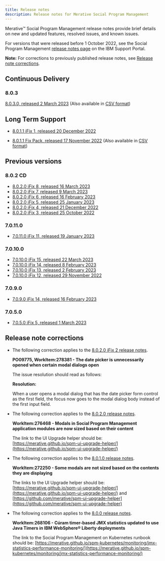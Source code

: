 ```yaml
---
title: Release notes
description: Release notes for Merative Social Program Management
---
```


Merative™ Social Program Management release notes provide brief details on new and updated features, resolved issues, and known issues.

For versions that were released before 1 October 2022, see the Social Program Management [release notes page](https://www.ibm.com/support/pages/node/713035) on the IBM Support Portal.

**Note:** For corrections to previously published release notes, see [Release note corrections](#release-note-corrections).

## Continuous Delivery

### 8.0.3

[8.0.3.0, released 2 March 2023](/pdf/releasenotes/spm8030.pdf) (Also available in [CSV format](/csv/ReleaseNotes_8.0.3.0.csv))

## Long Term Support

* [8.0.1.1 iFix 1, released 20 December 2022](/pdf/releasenotes/spm8011iFix1.pdf)

* [8.0.1.1 Fix Pack, released 17 November 2022](/pdf/releasenotes/spm8011.pdf) (Also available in [CSV format](/csv/ReleaseNotes_8.0.1.1.csv))

<!--* [8.0.1.1 iFix 1, Released 20 December 2022 (HTML-TEST)](/8011_iFix1.html)-->

## Previous versions

### 8.0.2 CD

* [8.0.2.0 iFix 8, released 16 March 2023](/pdf/releasenotes/spm8020iFix8.pdf)
* [8.0.2.0 iFix 7, released 9 March 2023](/pdf/releasenotes/spm8020iFix7.pdf)
* [8.0.2.0 iFix 6, released 16 February 2023](/pdf/releasenotes/spm8020iFix6.pdf)
* [8.0.2.0 iFix 5, released 25 January 2023](/pdf/releasenotes/spm8020iFix5.pdf)
* [8.0.2.0 iFix 4, released 21 December 2022](/pdf/releasenotes/spm8020iFix4.pdf)
* [8.0.2.0 iFix 3, released 25 October 2022](/pdf/releasenotes/spm8020ifix3.pdf)

### 7.0.11.0

* [7.0.11.0 iFix 11, released 19 January 2023](/pdf/releasenotes/spm70110ifix11.pdf)

### 7.0.10.0

* [7.0.10.0 iFix 15, released 22 March 2023](/pdf/releasenotes/spm70100ifix15.pdf)
* [7.0.10.0 iFix 14, released 8 February 2023](/pdf/releasenotes/spm70100ifix14.pdf)
* [7.0.10.0 iFix 13, released 2 February 2023](/pdf/releasenotes/spm70100ifix13.pdf)
* [7.0.10.0 iFix 12, released 29 November 2022](/pdf/releasenotes/spm70100ifix12.pdf)

### 7.0.9.0

* [7.0.9.0 iFix 14, released 16 February 2023](/pdf/releasenotes/spm7090ifix14.pdf)

### 7.0.5.0

* [7.0.5.0 iFix 5, released 1 March 2023](/pdf/releasenotes/spm7050ifix5.pdf)

## Release note corrections

* The following correction applies to the [8.0.2.0 iFix 2 release notes](https://www.ibm.com/support/pages/node/6614713).

  **PO09775, WorkItem:278381 - The date picker is unnecessarily opened when certain modal dialogs open**

  The issue resolution should read as follows:

    **Resolution:**

    When a user opens a modal dialog that has the date picker form control as the first field, the focus now goes to the modal dialog body instead of the first input field.

* The following correction applies to the [8.0.2.0 release notes](https://www.ibm.com/support/pages/node/6583491).

  **WorkItem:276468 - Modals in Social Program Management application modules are now sized based on their content**

  The link to the UI Upgrade helper should be: [https://merative.github.io/spm-ui-upgrade-helper/](https://merative.github.io/spm-ui-upgrade-helper/)

* The following correction applies to the [8.0.1.0 release notes](https://www.ibm.com/support/pages/node/6516652).

  **WorkItem:272250 - Some modals are not sized based on the contents they are displaying**

  The links to the UI Upgrade helper should be: [https://merative.github.io/spm-ui-upgrade-helper/](https://merative.github.io/spm-ui-upgrade-helper/) and [https://github.com/merative/spm-ui-upgrade-helper](https://github.com/merative/spm-ui-upgrade-helper)
  
* The following correction applies to the [8.0.0 release notes](https://www.ibm.com/support/pages/node/6471277).

  **WorkItem:268106 - Cúram timer-based JMX statistics updated to use Java Timers in IBM WebSphere® Liberty deployments**

  The link to the Social Program Management on Kubernetes runbook should be: [https://merative.github.io/spm-kubernetes/monitoring/jmx-statistics-performance-monitoring/](https://merative.github.io/spm-kubernetes/monitoring/jmx-statistics-performance-monitoring/)

<!--<Row className="resource-card-group">

<Column colMd={4} colLg={4} noGutterSm>
<ResourceCard
    title="8.0.2.0 iFix3"
    subTitle="Release"
    actionIcon="arrowRight"
    href="/spm/release-notes/releases/8010">

</ResourceCard>
</Column>
</Row>-->
